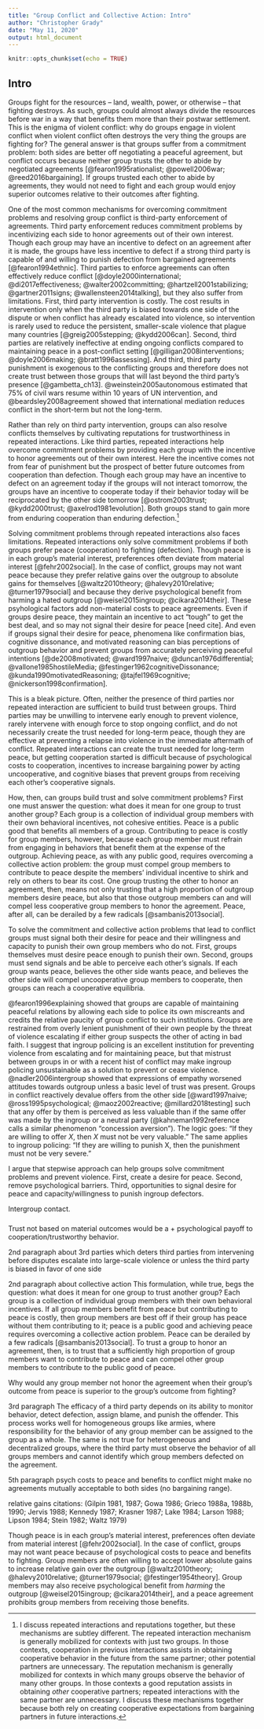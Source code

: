 ```yaml
---
title: "Group Conflict and Collective Action: Intro"
author: "Christopher Grady"
date: "May 11, 2020"
output: html_document
---
```


```r
knitr::opts_chunk$set(echo = TRUE)
```

## Intro

<!--1 – Violence is bad.  Results from commitment/trust problem.  Explain comm/trust problem.-->

Groups fight for the resources -- land, wealth, power, or otherwise -- that fighting destroys.  As such, groups could almost always divide the resources before war in a way that benefits them more than their postwar settlement.  This is the enigma of violent conflict: why do groups engage in violent conflict when violent conflict often destroys the very thing the groups are fighting for?  The general answer is that groups suffer from a commitment problem: both sides are better off negotiating a peaceful agreement, but conflict occurs because neither group trusts the other to abide by negotiated agreements [@fearon1995rationalist; @powell2006war; @reed2016bargaining].  If groups trusted each other to abide by agreements, they would not need to fight and each group would enjoy superior outcomes relative to their outcomes after fighting.  

<!--2 – Comm/trust problems between groups usually solved by 3rd parties or reputations/repeated interactions. Explain how these things solve problem.  -->

One of the most common mechanisms for overcoming commitment problems and resolving group conflict is third-party enforcement of agreements.  Third party enforcement reduces commitment problems by incentivizing each side to honor agreements out of their own interest.  Though each group may have an incentive to defect on an agreement after it is made, the groups have less incentive to defect if a strong third party is capable of and willing to punish defection from bargained agreements [@fearon1994ethnic].  Third parties to enforce agreements can often effectively reduce conflict [@doyle2000international; @di2017effectiveness; @walter2002committing; @hartzell2001stabilizing; @gartner2011signs; @wallensteen2014talking], but they also suffer from limitations. First, third party intervention is costly.  The cost results in intervention only when the third party is biased towards one side of the dispute or when conflict has already escalated into violence, so intervention is rarely used to reduce the persistent, smaller-scale violence that plague many countries [@greig2005stepping; @kydd2006can].  Second, third parties are relatively ineffective at ending ongoing conflicts compared to maintaining peace in a post-conflict setting [@gilligan2008interventions; @doyle2006making; @bratt1996assessing].  And third, third party punishment is exogenous to the conflicting groups and therefore does not create trust between those groups that will last beyond the third party's presence [@gambetta_ch13].  @weinstein2005autonomous estimated that 75% of civil wars resume within 10 years of UN intervention, and @beardsley2008agreement showed that international mediation reduces conflict in the short-term but not the long-term.

<!--3 – reputation/repeated interactions.-->

Rather than rely on third party intervention, groups can also resolve conflicts themselves by cultivating reputations for trustworthiness in repeated interactions.  Like third parties, repeated interactions help overcome commitment problems by providing each group with the incentive to honor agreements out of their own interest.  Here the incentive comes not from fear of punishment but the prospect of better future outcomes from cooperation than defection.  Though each group may have an incentive to defect on an agreement today if the groups will not interact tomorrow, the groups have an incentive to cooperate today if their behavior today will be reciprocated by the other side tomorrow [@ostrom2003trust; @kydd2000trust; @axelrod1981evolution].  Both groups stand to gain more from enduring cooperation than enduring defection.[^reputation]

[^reputation]: I discuss repeated interactions and reputations together, but these mechanisms are subtley different.  The repeated interaction mechanism is generally mobilized for contexts with just two groups.  In those contexts, cooperation in previous interactions assists in obtaining cooperative behavior in the future from the same partner; other potential partners are unnecessary.  The reputation mechanism is generally mobilized for contexts in which many groups observe the behavior of many other groups.  In those contexts a good reputation assists in obtaining _other_ cooperative partners; repeated interactions with the same partner are unnecessary.  I discuss these mechanisms together because both rely on creating cooperative expectations from bargaining partners in future interactions.

<!--4 - general problems with rep/repeated interactions: don't want peace because psych costs; even if want peace, incentive to act tough to get best deal; even if want peace and not acting tough, biased perceptions of outgroup means each group is likely to misinterpret each other's cooperative signals.-->
Solving commitment problems through repeated interactions also faces limitations.  Repeated interactions only solve commitment problems if both groups prefer peace (cooperation) to fighting (defection).  Though peace is in each group's material interest, preferences often deviate from material interest [@fehr2002social].  In the case of conflict, groups may not want peace because they prefer relative gains over the outgroup to absolute gains for themselves [@waltz2010theory; @halevy2010relative; @turner1979social] and because they derive psychological benefit from harming a hated outgroup [@weisel2015ingroup; @cikara2014their].  These psyhological factors add non-material costs to peace agreements.  Even if groups desire peace, they maintain an incentive to act "tough" to get the best deal, and so may not signal their desire for peace [need cite].  And even if groups signal their desire for peace, phenomena like confirmation bias, cognitive dissonance, and motivated reasoning can bias perceptions of outgroup behavior and prevent groups from accurately perceiving peaceful intentions [@de2008motivated; @ward1997naive; @duncan1976differential; @vallone1985hostileMedia; @festinger1962cognitiveDissonance; @kunda1990motivatedReasoning; @tajfel1969cognitive; @nickerson1998confirmation].

<!--5 - Neither 3rd parties nor repeated interaction/reputation often sufficient to build trust between groups. -->
This is a bleak picture.  Often, neither the presence of third parties nor repeated interaction are sufficient to build trust between groups.  Third parties may be unwilling to intervene early enough to prevent violence, rarely intervene with enough force to stop ongoing conflict, and do not necessarily create the trust needed for long-term peace, though they are effective at preventing a relapse into violence in the immediate aftermath of conflict.  Repeated interactions can create the trust needed for long-term peace, but getting cooperation started is difficult because of psychological costs to cooperation, incentives to increase bargaining power by acting uncooperative, and cognitive biases that prevent groups from receiving each other's cooperative signals.

<!--6 - Additional problem arises from trying to answer question: What does it mean to trust a group?  Collective action problem.  3rd party/rep needs not only signal group desire for peace, but willingness to punish group members who do not  Sambanis: “peace can be derailed by a few radicals.” Beyond most members of a group signaling a commitment to peace, they must also signal a willingness and capacity to punish ingroup members who do not contribute to peace.  -->

How, then, can groups build trust and solve commitment problems?  First one must answer the question: what does it mean for one group to trust another group?  Each group is a collection of individual group members with their own behavioral incentives, not cohesive entities.  Peace is a public good that benefits all members of a group.  Contributing to peace is costly for group members, however, because each group member must refrain from engaging in behaviors that benefit them at the expense of the outgroup.  Achieving peace, as with any public good, requires overcoming a collective action problem: the group must compel group members to contribute to peace despite the members' individual incentive to shirk and rely on others to bear its cost.  One group trusting the other to honor an agreement, then, means not only trusting that a high proportion of outgroup members desire peace, but also that those outgroup members can and will compel less cooperative group members to honor the agreement.  Peace, after all, can be derailed by a few radicals [@sambanis2013social].

<!--7 – the solution needs to (1) remove psych costs to peace and psych/social barriers to trusting other side, (2) signal that each group has solved its collective action problem and can compel radical group members to not take aggressive action against outgroup.-->
To solve the commitment and collective action problems that lead to conflict groups must signal both their desire for peace and their willingness and capacity to punish their own group members who do not.  First, groups themselves must desire peace enough to punish their own.  Second, groups must send signals and be able to perceive each other's signals.  If each group wants peace, believes the other side wants peace, and believes the other side will compel uncooperative group members to cooperate, then groups can reach a cooperative equilibria.  
<!--chris: do I need to say something about third party actors being unable to solve group's internal collective action problem? -->

<!--8 - directly address fearon and laitin, which I love. -->
@fearon1996explaining showed that groups are capable of maintaining peaceful relations by allowing each side to police its own miscreants and credits the relative paucity of group conflict to such institutions.  Groups are restrained from overly lenient punishment of their own people by the threat of violence escalating if either group suspects the other of acting in bad faith.  I suggest that ingroup policing is an excellent institution for preventing violence from escalating and for maintaining peace, but that mistrust between groups in or with a recent hist of conflict may make ingroup policing unsustainable as a solution to prevent or cease violence.  @nadler2006intergroup showed that expressions of empathy worsened attitudes towards outgroup unless a basic level of trust was present.  Groups in conflict reactively devalue offers from the other side [@ward1997naive; @ross1995psychological; @maoz2002reactive; @millard2018testing] such that any offer by them is perceived as less valuable than if the same offer was made by the ingroup or a neutral party (@kahneman1992reference calls a similar phenomenon "concession aversion").  The logic goes: "If they are willing to offer $X$, then $X$ must not be very valuable."  The same applies to ingroup policing: "If they are willing to punish X, then the punishment must not be very severe."

<!--9 - remove psych biases. -->
I argue that stepwise approach can help groups solve commitment problems and prevent violence.  First, create a desire for peace.  Second, remove psychological barriers.  Third, opportunities to signal desire for peace and capacity/willingness to punish ingroup defectors.

Intergroup contact.


<!--9 – structured intergroup contact to remove psych/social barriers to trust (like prejudice): contact must show the groups that it is in the other side’s interest to cooperate.  H.L. Mencken: “It is hard to believe that a man is telling the truth when you would lie in his place.”  Show that cooperation is in both groups interest: contact helps each group achieve something they desire/achieve a goal.  Groups need a reason to get along.  Contact is Confidence-building measure-->


<!--9 – Once enough trust is developed, Joint criminal justice institutions: outgroup policing defectors is bad because chance that ingroup perceives outgroup punishment as too harsh, causes spiral.  Ingroup policing defectors is bad because chance that outgroup perceives ingroup punishment as too lenient, causes outgroup punishment.-->


<!--9 – Perspective/Application: Nigeria farmer-pastoralist: pastoralists graze cattle on farmland, farmers attack cattle and sow seeds in grazing lands.  Ingroups not preventing this aggression.  Farmers do not know whose cattle, pastoralists do not know who attacked their cattle.  Attack outgroup generally.  Through a contact intervention, groups established joint criminal punishment institutions when a farmer/pastoralist have grievances.  Representative from each side’s “government” (chiefs) meet and agree on punishment, make sure ingroup abides by ruling.
Perspective/Application: Race Protests/Riots 2020: black people (ingroup) following social rules, punished extremely by cops (outgroup) anyway, no punishment for outgroup defectors, eventually ingroup starts punishing members of outgroup == spiral equilibrium (F&L). Ingroup cannot identify outgroup members who defected so punish any others perceived as outgroup.  Low trust in criminal justice system, low legitimacy, low compliance.
o	Use trials; need members of ingroup and outgroup at trial.-->

<!--10 – Outstanding issues: (1) Onset of these structures: How to get the ball rolling?  A place for 3rd parties? (2) How to keep ball rolling-->

<!--11 - Implications for peacebuilding programs. -->





###

Trust not based on material outcomes would be a + psychological payoff to cooperation/trustworthy behavior.

2nd paragraph about 3rd parties
which deters third parties from intervening before disputes escalate into large-scale violence or unless the third party is biased in favor of one side

2nd paragraph about collective action
This formulation, while true, begs the question: what does it mean for one group to trust another group?  Each group is a collection of individual group members with their own behavioral incentives.  If all group members benefit from peace but contributing to peace is costly, then group members are best off if their group has peace without them contributing to it; peace is a public good and achieving peace requires overcoming a collective action problem.  Peace can be derailed by a few radicals [@sambanis2013social].  To trust a group to honor an agreement, then, is to trust that a sufficiently high proportion of group members want to contribute to peace and can compel other group members to contribute to the public good of peace.<!--To trust a group to honor a peace agreement, then, is to trust that a sufficiently high proportion of group members will honor the agreement.  -->

Why would any group member not honor the agreement when their group's outcome from peace is superior to the group's outcome from fighting?


3rd paragraph
The efficacy of a third party depends on its ability to monitor behavior, detect defection, assign blame, and punish the offender.  This process works well for homogeneous groups like armies, where responsibility for the behavior of any group member can be assigned to the group as a whole.  The same is not true for heterogeneous and decentralized groups, where the third party must observe the behavior of all groups members and cannot identify which group members defected on the agreement.


5th paragraph
psych costs to peace and benefits to conflict might make no agreements mutually acceptable to both sides (no bargaining range).

relative gains citations:  (Gilpin 1981, 1987; Gowa 1986; Grieco
 1988a, 1988b, 1990; Jervis 1988; Kennedy
 1987; Krasner 1987; Lake 1984; Larson  1988; 
Lipson 1984; Stein 1982; Waltz 1979)

Though peace is in each group's material interest, preferences often deviate from material interest [@fehr2002social].  In the case of conflict, groups may not want peace because of psychological costs to peace and benefits to fighting.  Group members are often willing to accept lower absolute gains to increase relative gain over the outgroup [@waltz2010theory; @halevy2010relative; @turner1979social; @festinger1954theory].  Group members may also receive psychological benefit from _harming_ the outgroup [@weisel2015ingroup; @cikara2014their], and a peace agreement prohibits group members from receiving those benefits.